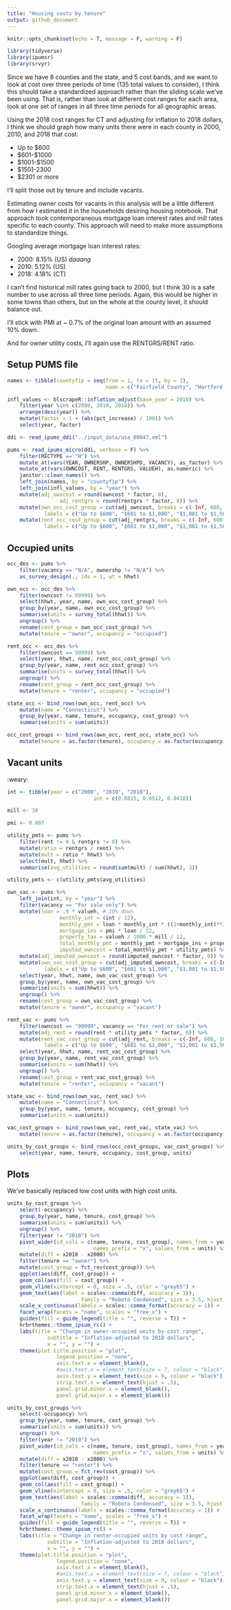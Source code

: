 ```yaml
---
title: "Housing costs by tenure"
output: github_document
---
```


```r
knitr::opts_chunk$set(echo = T, message = F, warning = F)
```

```r
library(tidyverse)
library(ipumsr)
library(srvyr)
```

Since we have 8 counties and the state, and 5 cost bands, and we want to look at cost over three periods of time (135 total values to consider), I think this should take a standardized approach rather than the sliding scale we've been using. That is, rather than look at different cost ranges for each area, look at one set of ranges in all three time periods for all geographic areas.

Using the 2018 cost ranges for CT and adjusting for inflation to 2018 dollars, I think we should graph how many units there were in each county in 2000, 2010, and 2018 that cost:

* Up to $600 
* $601-$1000 
* $1001-$1500
* $1501-2300
* $2301 or more

I'll split those out by tenure and include vacants.

Estimating owner costs for vacants in this analysis will be a little different from how I estimated it in the households desiring housing notebook. That approach took contemporaneous mortgage loan interest rates and mill rates specific to each county. This approach will need to make more assumptions to standardize things.

Googling average mortgage loan interest rates:

* 2000: 8.15% (US) *daaang*
* 2010: 5.12% (US)
* 2018: 4.18% (CT)

I can't find historical mill rates going back to 2000, but I think 30 is a safe number to use across all three time periods. Again, this would be higher in some towns than others, but on the whole at the county level, it should balance out.

I'll stick with PMI at ~ 0.7% of the original loan amount with an assumed 10% down.

And for owner utility costs, I'll again use the RENTGRS/RENT ratio.

## Setup PUMS file

```r
names <- tibble(countyfip = seq(from = 1, to = 15, by = 2),
								name = c("Fairfield County", "Hartford County", "Litchfield County", "Middlesex County", "New Haven County", "New London County", "Tolland County", "Windham County"))

infl_values <- blscrapeR::inflation_adjust(base_year = 2018) %>% 
	filter(year %in% c(2000, 2010, 2018)) %>% 
	arrange(desc(year)) %>% 
	mutate(factor = 1 + (abs(pct_increase) / 100)) %>% 
	select(year, factor)

ddi <- read_ipums_ddi("../input_data/usa_00047.xml")

pums <- read_ipums_micro(ddi, verbose = F) %>% 
	filter(RECTYPE == "H") %>% 
	mutate_at(vars(YEAR, OWNERSHP, OWNERSHPD, VACANCY), as_factor) %>% 
	mutate_at(vars(OWNCOST, RENT, RENTGRS, VALUEH), as.numeric) %>% 
	janitor::clean_names() %>% 
	left_join(names, by = "countyfip") %>% 
	left_join(infl_values, by = "year") %>% 
	mutate(adj_owncost = round(owncost * factor, 0),
				 adj_rentgrs = round(rentgrs * factor, 0)) %>% 
	mutate(own_occ_cost_group = cut(adj_owncost, breaks = c(-Inf, 600, 1000, 1500, 2300, Inf),
			labels = c("Up to $600", "$601 to $1,000", "$1,001 to $1,500", "$1,500 to $2,300", "$2,301 and up"), include.lowest = T, right = T)) %>% 
	mutate(rent_occ_cost_group = cut(adj_rentgrs, breaks = c(-Inf, 600, 1000, 1500, 2300, Inf),
			labels = c("Up to $600", "$601 to $1,000", "$1,001 to $1,500", "$1,500 to $2,300", "$2,301 and up"), include.lowest = T, right = T))
```

## Occupied units

```r
occ_des <- pums %>%
	filter(vacancy == "N/A", ownershp != "N/A") %>% 
	as_survey_design(., ids = 1, wt = hhwt)

own_occ <- occ_des %>%
	filter(owncost != 99999) %>% 
	select(hhwt, year, name, own_occ_cost_group) %>% 
	group_by(year, name, own_occ_cost_group) %>% 
	summarise(units = survey_total(hhwt)) %>% 
	ungroup() %>%
	rename(cost_group = own_occ_cost_group) %>% 
	mutate(tenure = "owner", occupancy = "occupied")

rent_occ <- occ_des %>%
	filter(owncost == 99999) %>% 
	select(year, hhwt, name, rent_occ_cost_group) %>% 
	group_by(year, name, rent_occ_cost_group) %>% 
	summarise(units = survey_total(hhwt)) %>% 
	ungroup() %>%
	rename(cost_group = rent_occ_cost_group) %>% 
	mutate(tenure = "renter", occupancy = "occupied")

state_occ <- bind_rows(own_occ, rent_occ) %>% 
	mutate(name = "Connecticut") %>% 
	group_by(year, name, tenure, occupancy, cost_group) %>% 
	summarise(units = sum(units))

occ_cost_groups <- bind_rows(own_occ, rent_occ, state_occ) %>%
	mutate(tenure = as.factor(tenure), occupancy = as.factor(occupancy))
```

## Vacant units

:weary:

```r
int <- tibble(year = c("2000", "2010", "2018"),
							int = c(0.0815, 0.0512, 0.0418))

mill <- 30

pmi <- 0.007

utility_pmts <- pums %>% 
	filter(rent != 0 & rentgrs != 0) %>% 
	mutate(ratio = rentgrs / rent) %>% 
	mutate(mult = ratio * hhwt) %>% 
	select(mult, hhwt) %>% 
	summarise(avg_utilities = round(sum(mult) / sum(hhwt), 3))

utility_pmts <- c(utility_pmts$avg_utilities)
```

```r
own_vac <- pums %>%
	left_join(int, by = "year") %>% 
	filter(vacancy == "For sale only") %>% 
	mutate(loan = .9 * valueh, # 10% down
				 monthly_int = (int / 12), 
				 monthly_pmt = loan * monthly_int * ((1+monthly_int)**360)/(((1+monthly_int)**360)-1), 
				 mortgage_ins = pmi * loan / 12,
				 property_tax = valueh / 1000 * mill / 12,
				 total_monthly_pmt = monthly_pmt + mortgage_ins + property_tax,
				 imputed_owncost = total_monthly_pmt * utility_pmts) %>% 
	mutate(adj_imputed_owncost = round(imputed_owncost * factor, 0)) %>% 
	mutate(own_vac_cost_group = cut(adj_imputed_owncost, breaks = c(-Inf, 600, 1000, 1500, 2300, Inf),
			labels = c("Up to $600", "$601 to $1,000", "$1,001 to $1,500", "$1,500 to $2,300", "$2,301 and up"), include.lowest = T, right = T)) %>% 
	select(year, hhwt, name, own_vac_cost_group) %>% 
	group_by(year, name, own_vac_cost_group) %>% 
	summarise(units = sum(hhwt)) %>% 
	ungroup() %>% 
	rename(cost_group = own_vac_cost_group) %>% 
	mutate(tenure = "owner", occupancy = "vacant")

rent_vac <- pums %>%
	filter(owncost == "99999", vacancy == "For rent or sale") %>% 
	mutate(adj_rent = round(rent * utility_pmts * factor, 0)) %>% 
	mutate(rent_vac_cost_group = cut(adj_rent, breaks = c(-Inf, 600, 1000, 1500, 2300, Inf),
			labels = c("Up to $600", "$601 to $1,000", "$1,001 to $1,500", "$1,500 to $2,300", "$2,301 and up"), include.lowest = T, right = T)) %>% 
	select(year, hhwt, name, rent_vac_cost_group) %>% 
	group_by(year, name, rent_vac_cost_group) %>% 
	summarise(units = sum(hhwt)) %>% 
	ungroup() %>% 
	rename(cost_group = rent_vac_cost_group) %>% 
	mutate(tenure = "renter", occupancy = "vacant")

state_vac <- bind_rows(own_vac, rent_vac) %>% 
	mutate(name = "Connecticut") %>% 
	group_by(year, name, tenure, occupancy, cost_group) %>% 
	summarise(units = sum(units))

vac_cost_groups <- bind_rows(own_vac, rent_vac, state_vac) %>%
	mutate(tenure = as.factor(tenure), occupancy = as.factor(occupancy))
```

```r
units_by_cost_groups <- bind_rows(occ_cost_groups, vac_cost_groups) %>% 
	select(year, name, tenure, occupancy, cost_group, units)
```

## Plots

We've basically replaced low cost units with high cost units.

```r
units_by_cost_groups %>% 
	select(-occupancy) %>% 
	group_by(year, name, tenure, cost_group) %>% 
	summarise(units = sum(units)) %>% 
	ungroup() %>% 
	filter(year != "2010") %>% 
	pivot_wider(id_cols = c(name, tenure, cost_group), names_from = year,
							names_prefix = "x", values_from = units) %>% 
	mutate(diff = x2018 - x2000) %>% 
	filter(tenure == "owner") %>% 
	mutate(cost_group = fct_rev(cost_group)) %>% 
	ggplot(aes(diff, cost_group)) +
	geom_col(aes(fill = cost_group)) +
	geom_vline(xintercept = 0, size = .5, color = "grey65") +
	geom_text(aes(label = scales::comma(diff, accuracy = 1)),
						family = "Roboto Condensed", size = 3.5, hjust = "inward") +
	scale_x_continuous(labels = scales::comma_format(accuracy = 1)) +
	facet_wrap(facets = "name", scales = "free_x") +
	guides(fill = guide_legend(title = "", reverse = T)) +
	hrbrthemes::theme_ipsum_rc() +
	labs(title = "Change in owner-occupied units by cost range",
			 subtitle = "Inflation-adjusted to 2018 dollars",
			 x = "", y = "") +
	theme(plot.title.position = "plot",
				legend.position = "none",
				axis.text.x = element_blank(),
				#axis.text.x = element_text(size = 7, colour = "black"),
				axis.text.y = element_text(size = 9, colour = "black"),
				strip.text.x = element_text(hjust = .5),
				panel.grid.minor.x = element_blank(),
				panel.grid.major.x = element_blank())
```

```r
units_by_cost_groups %>% 
	select(-occupancy) %>% 
	group_by(year, name, tenure, cost_group) %>% 
	summarise(units = sum(units)) %>% 
	ungroup() %>% 
	filter(year != "2010") %>% 
	pivot_wider(id_cols = c(name, tenure, cost_group), names_from = year,
							names_prefix = "x", values_from = units) %>% 
	mutate(diff = x2018 - x2000) %>% 
	filter(tenure == "renter") %>% 
	mutate(cost_group = fct_rev(cost_group)) %>% 
	ggplot(aes(diff, cost_group)) +
	geom_col(aes(fill = cost_group)) +
	geom_vline(xintercept = 0, size = .5, color = "grey65") +
	geom_text(aes(label = scales::comma(diff, accuracy = 1)),
						family = "Roboto Condensed", size = 3.5, hjust = "inward") +
	scale_x_continuous(labels = scales::comma_format(accuracy = 1)) +
	facet_wrap(facets = "name", scales = "free_x") +
	guides(fill = guide_legend(title = "", reverse = T)) +
	hrbrthemes::theme_ipsum_rc() +
	labs(title = "Change in renter-occupied units by cost range",
			 subtitle = "Inflation-adjusted to 2018 dollars",
			 x = "", y = "") +
	theme(plot.title.position = "plot",
				legend.position = "none",
				axis.text.x = element_blank(),
				#axis.text.x = element_text(size = 7, colour = "black"),
				axis.text.y = element_text(size = 9, colour = "black"),
				strip.text.x = element_text(hjust = .5),
				panel.grid.minor.x = element_blank(),
				panel.grid.major.x = element_blank())
```